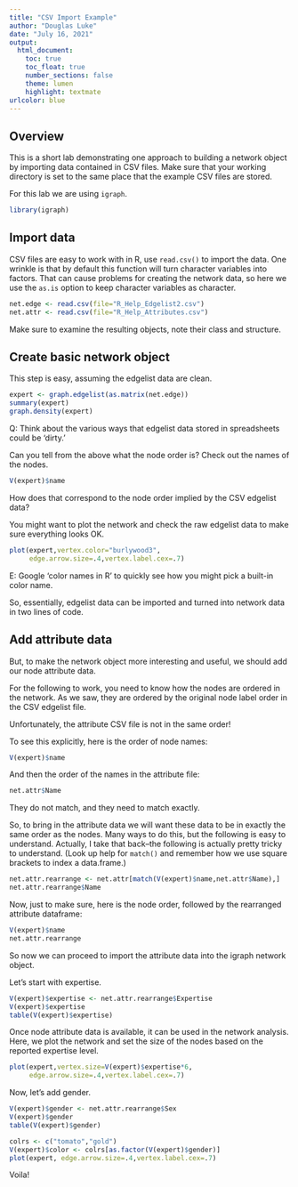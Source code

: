 ---
title: "CSV Import Example"
author: "Douglas Luke"
date: "July 16, 2021"
output: 
  html_document:
    toc: true
    toc_float: true
    number_sections: false
    theme: lumen
    highlight: textmate
urlcolor: blue
---

## Overview

This is a short lab demonstrating one approach to building a network object
by importing data contained in CSV files. Make sure that your working directory
is set to the same place that the example CSV files are stored. 

For this lab we are using `igraph`.

```{r, message=FALSE}
library(igraph)
```


## Import data

CSV files are easy to work with in R, use `read.csv()` to import the data. One wrinkle
is that by default this function will turn character variables into factors. That can
cause problems for creating the network data, so here we use the `as.is` option to
keep character variables as character.


```{r}
net.edge <- read.csv(file="R_Help_Edgelist2.csv")
net.attr <- read.csv(file="R_Help_Attributes.csv")
```

Make sure to examine the resulting objects, note their class and structure.

## Create basic network object

This step is easy, assuming the edgelist data are clean.

```{r}
expert <- graph.edgelist(as.matrix(net.edge))
summary(expert)
graph.density(expert)
```

Q: Think about the various ways that edgelist data stored in spreadsheets could be 'dirty.'

Can you tell from the above what the node order is? Check out the names of the nodes.

```{r}
V(expert)$name
```

How does that correspond to the node order implied by the CSV edgelist data?

You might want to plot the network and check the raw edgelist data to make sure everything
looks OK.

```{r}
plot(expert,vertex.color="burlywood3",
     edge.arrow.size=.4,vertex.label.cex=.7)
```

E: Google 'color names in R' to quickly see how you might pick a built-in color name.

So, essentially, edgelist data can be imported and turned into network data in two
lines of code.

## Add attribute data

But, to make the network object more interesting and useful, we should add our
node attribute data.

For the following to work, you need to know how the nodes are ordered in the network.
As we saw, they are ordered by the original node label order in the CSV edgelist file.

Unfortunately, the attribute CSV file is not in the same order! 

To see this explicitly, here is the order of node names: 

```{r}
V(expert)$name
```
And then the order of the
names in the attribute file:

```{r}
net.attr$Name
```

They do not match, and they need to match exactly.

So, to bring in the attribute data we will want these data to be in exactly the same
order as the nodes. Many ways to do this, but the
following is easy to understand. Actually, I take that back--the following is actually
pretty tricky to understand. (Look up help for `match()` and remember how we use
square brackets to index a data.frame.)


```{r}
net.attr.rearrange <- net.attr[match(V(expert)$name,net.attr$Name),]
net.attr.rearrange$Name
```
Now, just to make sure, here is the node order, followed by the rearranged attribute dataframe:

```{r}
V(expert)$name
net.attr.rearrange
```

So now we can proceed to import the attribute data into the igraph network object.

Let's start with expertise.

```{r}
V(expert)$expertise <- net.attr.rearrange$Expertise
V(expert)$expertise
table(V(expert)$expertise)
```

Once node attribute data is available, it can be used in the network analysis. Here,
we plot the network and set the size of the nodes based on the reported expertise level.

```{r}
plot(expert,vertex.size=V(expert)$expertise*6,
     edge.arrow.size=.4,vertex.label.cex=.7)
```

Now, let's add gender.

```{r}
V(expert)$gender <- net.attr.rearrange$Sex
V(expert)$gender
table(V(expert)$gender)
```

```{r}
colrs <- c("tomato","gold")
V(expert)$color <- colrs[as.factor(V(expert)$gender)]
plot(expert, edge.arrow.size=.4,vertex.label.cex=.7)

```

Voila!
